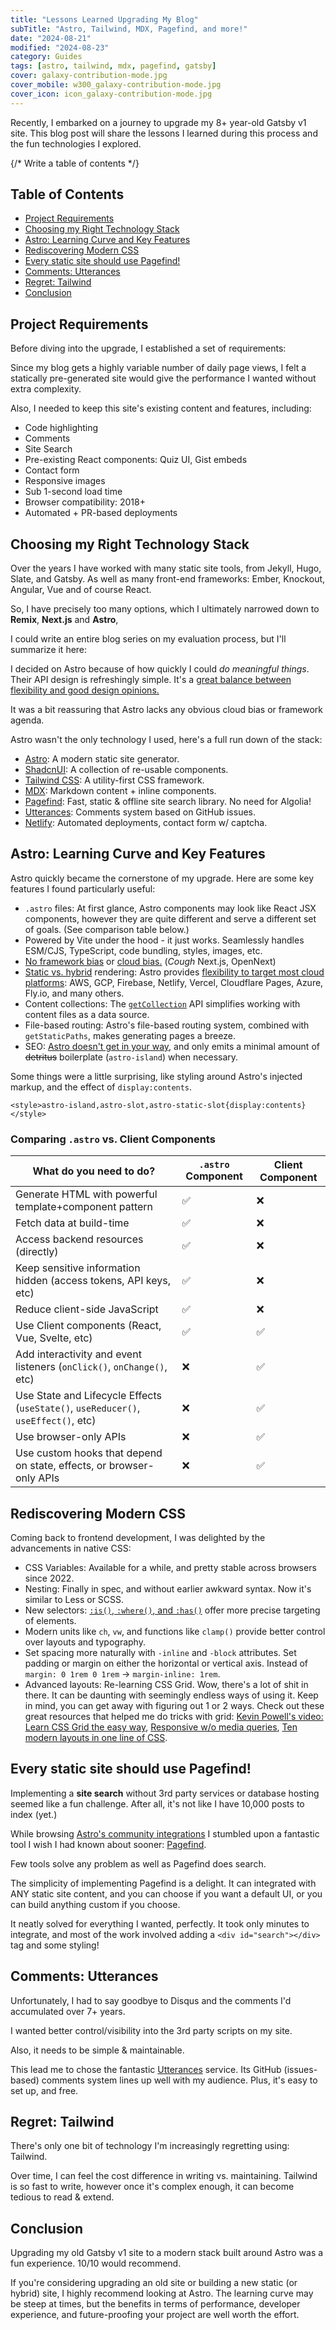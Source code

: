 ```yaml
---
title: "Lessons Learned Upgrading My Blog"
subTitle: "Astro, Tailwind, MDX, Pagefind, and more!"
date: "2024-08-21"
modified: "2024-08-23"
category: Guides
tags: [astro, tailwind, mdx, pagefind, gatsby]
cover: galaxy-contribution-mode.jpg
cover_mobile: w300_galaxy-contribution-mode.jpg
cover_icon: icon_galaxy-contribution-mode.jpg
---
```


Recently, I embarked on a journey to upgrade my 8+ year-old Gatsby v1 site. This blog post will share the lessons I learned during this process and the fun technologies I explored.

{/* Write a table of contents */}
## Table of Contents

- [Project Requirements](#project-requirements)
- [Choosing my Right Technology Stack](#choosing-my-right-technology-stack)
- [Astro: Learning Curve and Key Features](#astro-learning-curve-and-key-features)
- [Rediscovering Modern CSS](#rediscovering-modern-css)
- [Every static site should use Pagefind!](#every-static-site-should-use-pagefind)
- [Comments: Utterances](#comments-utterances)
- [Regret: Tailwind](#regret-tailwind)
- [Conclusion](#conclusion)



## Project Requirements

Before diving into the upgrade, I established a set of requirements:

Since my blog gets a highly variable number of daily page views, I felt a statically pre-generated site would give the performance I wanted without extra complexity.

Also, I needed to keep this site's existing content and features, including:

- Code highlighting
- Comments
- Site Search
- Pre-existing React components: Quiz UI, Gist embeds
- Contact form
- Responsive images
- Sub 1-second load time
- Browser compatibility: 2018+
- Automated + PR-based deployments

## Choosing my Right Technology Stack

Over the years I have worked with many static site tools, from Jekyll, Hugo, Slate, and Gatsby. As well as many front-end frameworks: Ember, Knockout, Angular, Vue and of course React.

So, I have precisely too many options, which I ultimately narrowed down to **Remix**, **Next.js** and **Astro**,

I could write an entire blog series on my evaluation process, but I'll summarize it here:

I decided on Astro because of how quickly I could _do meaningful things_. Their API design is refreshingly simple. It's a [great balance between flexibility and good design opinions.](https://docs.astro.build/en/concepts/why-astro/)

It was a bit reassuring that Astro lacks any obvious cloud bias or framework agenda.

Astro wasn't the only technology I used, here's a full run down of the stack:

- [Astro](https://astro.build): A modern static site generator.
- [ShadcnUI](https://ui.shadcn.com): A collection of re-usable components.
- [Tailwind CSS](https://tailwindcss.com): A utility-first CSS framework.
- [MDX](https://mdxjs.com): Markdown content + inline components.
- [Pagefind](https://pagefind.app): Fast, static & offline site search library. No need for Algolia!
- [Utterances](https://utteranc.es): Comments system based on GitHub issues.
- [Netlify](https://www.netlify.com): Automated deployments, contact form w/ captcha.

## Astro: Learning Curve and Key Features

Astro quickly became the cornerstone of my upgrade. Here are some key features I found particularly useful:

- `.astro` files: At first glance, Astro components may look like React JSX components, however they are quite different and serve a different set of goals. (See comparison table below.)
- Powered by Vite under the hood - it just works. Seamlessly handles ESM/CJS, TypeScript, code bundling, styles, images, etc.
- [No framework bias](https://docs.astro.build/en/guides/framework-components/#official-ui-framework-integrations) or [cloud bias.](https://docs.astro.build/en/guides/deploy/) (*Cough* Next.js, OpenNext)
- [Static vs. hybrid](https://docs.astro.build/en/basics/rendering-modes/) rendering: Astro provides [flexibility to target most cloud platforms](https://docs.astro.build/en/guides/deploy/): AWS, GCP, Firebase, Netlify, Vercel, Cloudflare Pages, Azure, Fly.io, and many others.
- Content collections: The [`getCollection`](https://docs.astro.build/en/reference/api-reference/#getcollection) API simplifies working with content files as a data source.
- File-based routing: Astro's file-based routing system, combined with `getStaticPaths`, makes generating pages a breeze.
- SEO: [Astro doesn't get in your way](https://github.com/justsml/dans-blog/blob/010c5cb58bb327adb8c8fff608594daa612ad9d5/src/components/BaseHead.astro#L43-L63), and only emits a minimal amount of ~~detritus~~ boilerplate (`astro-island`) when necessary.

Some things were a little surprising, like styling around Astro's injected markup, and the effect of `display:contents`.

```tsx
<style>astro-island,astro-slot,astro-static-slot{display:contents}</style>
```

### Comparing `.astro` vs. Client Components

| What do you need to do?                                                            | `.astro` Component    | Client Component    |
| ---------------------------------------------------------------------------------- | ------------------- | ------------------- |
| Generate HTML with powerful template+component pattern                             | ✅ | ❌ |
| Fetch data at build-time                                                           | ✅ | ❌ |
| Access backend resources (directly)                                                | ✅ | ❌ |
| Keep sensitive information hidden (access tokens, API keys, etc)                   | ✅ | ❌ |
| Reduce client-side JavaScript                                                      | ✅ | ❌ |
| Use Client components (React, Vue, Svelte, etc)                                    | ✅ | ✅ |
| Add interactivity and event listeners (`onClick()`, `onChange()`, etc)             | ❌ | ✅ |
| Use State and Lifecycle Effects (`useState()`, `useReducer()`, `useEffect()`, etc) | ❌ | ✅ |
| Use browser-only APIs                                                              | ❌ | ✅ |
| Use custom hooks that depend on state, effects, or browser-only APIs               | ❌ | ✅ |


## Rediscovering Modern CSS

Coming back to frontend development, I was delighted by the advancements in native CSS:

- CSS Variables: Available for a while, and pretty stable across browsers since 2022.
- Nesting: Finally in spec, and without earlier awkward syntax. Now it's similar to Less or SCSS.
- New selectors: [`:is()`, `:where()`, and `:has()`](https://www.youtube.com/watch?v=3ncFpP8GP4g) offer more precise targeting of elements.
- Modern units like `ch`, `vw`, and functions like `clamp()` provide better control over layouts and typography.
- Set spacing more naturally with `-inline` and `-block` attributes. Set padding or margin on either the horizontal or vertical axis. Instead of `margin: 0 1rem 0 1rem` → `margin-inline: 1rem`.
- Advanced layouts: Re-learning CSS Grid. Wow, there's a lot of shit in there. It can be daunting with seemingly endless ways of using it. Keep in mind, you can get away with figuring out 1 or 2 ways. Check out these great resources that helped me do tricks with grid: [Kevin Powell's video: Learn CSS Grid the easy way](https://www.youtube.com/watch?v=rg7Fvvl3taU), [Responsive w/o media queries](https://ardilamorin.com/responsive-no-media-queries/), [Ten modern layouts in one line of CSS](https://web.dev/articles/one-line-layouts).

## Every static site should use Pagefind!

Implementing a **site search** without 3rd party services or database hosting seemed like a fun challenge. After all, it's not like I have 10,000 posts to index (yet.)

While browsing [Astro's community integrations](https://astro.build/integrations/?search=find) I stumbled upon a fantastic tool I wish I had known about sooner: [Pagefind](https://pagefind.app/).

<p class="breakout quote">Few tools solve any problem as well as Pagefind does search.</p>

The simplicity of implementing Pagefind is a delight. It can integrated with ANY static site content, and you can choose if you want a default UI, or you can build anything custom if you choose.

It neatly solved for everything I wanted, perfectly. It took only minutes to integrate, and most of the work involved adding a `<div id="search"></div>` tag and some styling!

## Comments: Utterances

Unfortunately, I had to say goodbye to Disqus and the comments I'd accumulated over 7+ years.

I wanted better control/visibility into the 3rd party scripts on my site.

Also, it needs to be simple & maintainable.

This lead me to chose the fantastic [Utterances](https://utteranc.es/) service. Its GitHub (issues-based) comments system lines up well with my audience. Plus, it's easy to set up, and free.

## Regret: Tailwind

There's only one bit of technology I'm increasingly regretting using: Tailwind.

Over time, I can feel the cost difference in writing vs. maintaining. Tailwind is so fast to write, however once it's complex enough, it can become tedious to read & extend.

## Conclusion

Upgrading my old Gatsby v1 site to a modern stack built around Astro was a fun experience. 10/10 would recommend.

If you're considering upgrading an old site or building a new static (or hybrid) site, I highly recommend looking at Astro. The learning curve may be steep at times, but the benefits in terms of performance, developer experience, and future-proofing your project are well worth the effort.
